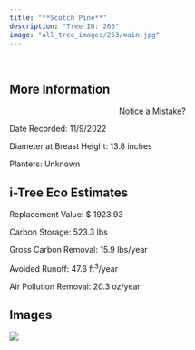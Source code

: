 ```yaml
---
title: "**Scotch Pine**"
description: "Tree ID: 263"
image: "all_tree_images/263/main.jpg"
---
```


<br>

## **More Information**
::: column-margin
<center><a class="button" href="https://forms.gle/W6f5nwYxrM33hF4f7">Notice a Mistake?</a></center>
:::


Date Recorded:  11/9/2022

Diameter at Breast Height:  13.8  inches

Planters:  Unknown

## **i-Tree Eco Estimates**


 Replacement Value: $ 1923.93

 Carbon Storage:  523.3  lbs

 Gross Carbon Removal:  15.9  lbs/year

 Avoided Runoff:  47.6  ft<sup>3</sup>/year

 Air Pollution Removal:  20.3  oz/year

## **Images**


 ![](all_tree_images/263/main.jpg)
